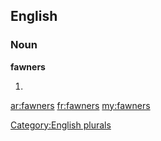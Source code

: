 ==English==

===Noun===
'''fawners'''

# {{plural of|[[fawner]]}}

[[Category:English plurals]]

[[ar:fawners]]
[[fr:fawners]]
[[my:fawners]]